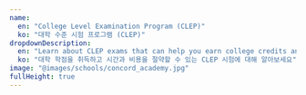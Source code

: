 ```yaml
---
name:
  en: "College Level Examination Program (CLEP)"
  ko: "대학 수준 시험 프로그램 (CLEP)"
dropdownDescription:
  en: "Learn about CLEP exams that can help you earn college credits and save time and money in your college education"
  ko: "대학 학점을 취득하고 시간과 비용을 절약할 수 있는 CLEP 시험에 대해 알아보세요"
image: "@images/schools/concord_academy.jpg"
fullHeight: true
---
```


<div x-data>
  <template x-if="$store.language !== 'ko'">
    <div class="en-content">
      <p>
        CLEP (College-Level Examination Program) is a testing program that can substitute for U.S. college education. It helps students demonstrate their academic abilities required for college courses and earn college credits. Through CLEP exams, students can save both time and money.
      </p>

      <p>
        Since first offering 10 exams in 1967, CLEP now offers 34 subject exams. Students aged 18-22, high school graduates, and adults planning to enter college take CLEP exams, with approximately 2,900 accredited educational institutions currently accepting CLEP credits.
      </p>

      <h1>CLEP Major Subjects and Credit Examples</h1>

      <table>
        <thead>
          <tr>
            <th><strong>Subject</strong></th>
            <th><strong>Exam Content</strong></th>
            <th><strong>Credits</strong></th>
          </tr>
        </thead>
        <tbody>
          <tr>
            <td>College Algebra</td>
            <td>Basic concepts and calculations in algebra</td>
            <td>3 credits</td>
          </tr>
          <tr>
            <td>College Composition</td>
            <td>Writing skills, grammar, and essay writing assessment</td>
            <td>6 credits</td>
          </tr>
          <tr>
            <td>Principles of Management</td>
            <td>Basic management concepts and theories</td>
            <td>3 credits</td>
          </tr>
          <tr>
            <td>American History I</td>
            <td>Early American history and major events analysis</td>
            <td>3 credits</td>
          </tr>
          <tr>
            <td>Biology</td>
            <td>Biology concepts and scientific thinking</td>
            <td>6 credits</td>
          </tr>
          <tr>
            <td>Spanish Language</td>
            <td>Spanish reading, listening, and grammar</td>
            <td>Up to 12 credits</td>
          </tr>
        </tbody>
      </table>

      <p>Internet-based CLEP exams typically take about 90 minutes, while the College Composition exam takes approximately 120 minutes.</p>

      <h1>CLEP Exam Details</h1>

      <table>
        <thead>
          <tr>
            <th><strong>Item</strong></th>
            <th><strong>Description</strong></th>
          </tr>
        </thead>
        <tbody>
          <tr>
            <td><strong>Exam Purpose</strong></td>
            <td>Evaluate knowledge of college subjects to earn credits</td>
          </tr>
          <tr>
            <td><strong>Administering Organization</strong></td>
            <td>College Board</td>
          </tr>
          <tr>
            <td><strong>Target Audience</strong></td>
            <td>High school students, college students, military personnel - Those seeking to earn degrees quickly while saving time and money</td>
          </tr>
          <tr>
            <td><strong>Number of Subjects</strong></td>
            <td>34 subjects</td>
          </tr>
          <tr>
            <td><strong>Exam Format</strong></td>
            <td>Primarily multiple-choice questions - Some subjects include essays and writing tasks</td>
          </tr>
          <tr>
            <td><strong>Exam Duration</strong></td>
            <td>Approximately 90-120 minutes</td>
          </tr>
          <tr>
            <td><strong>Scoring System</strong></td>
            <td>- Score range: 20-80 points - Generally, 50 points or higher is considered passing</td>
          </tr>
          <tr>
            <td><strong>Exam Fee</strong></td>
            <td>$93 (as of 2024) + Test center fee (additional cost)</td>
          </tr>
          <tr>
            <td><strong>Credits Awarded</strong></td>
            <td>About 3-12 credits per subject (varies by institution policy)</td>
          </tr>
          <tr>
            <td><strong>Test Locations</strong></td>
            <td>Official CLEP test centers - Remote online testing available (protocol compliance required)</td>
          </tr>
          <tr>
            <td><strong>Study Materials</strong></td>
            <td>Official CLEP textbooks - CLEP Practice Tests - Learning resources on College Board website</td>
          </tr>
          <tr>
            <td><strong>Subject Areas</strong></td>
            <td>History and Social Sciences, Composition and Literature, Mathematics, Science, Business, Foreign Languages</td>
          </tr>
          <tr>
            <td><strong>Pass Rate</strong></td>
            <td>Average pass rate: about 70% - Varies by subject and preparation level</td>
          </tr>
          <tr>
            <td><strong>Benefits</strong></td>
            <td>- Save tuition costs - Accelerate graduation - Enhance career flexibility and achievement - Free for military personnel</td>
          </tr>
        </tbody>
      </table>
    </div>
  </template>

  <template x-if="$store.language === 'ko'">
    <div class="ko-content">
      <p>
        CLEP는 College-Level Examination Program의 약자로, 미국의 대학 교육을 대체할 수 있는 시험입니다. 학생들이 대학 과정에 필요한 학문적 능력을 입증하고, 대학에서의 학점 취득을 도와줍니다. CLEP 시험을 통해 학생들은 시간을 절약하고 비용을 줄일 수 있습니다.
      </p>

      <p>
        1967년 10개의 시험을 처음 제공한 이후, 현재 34개 과목의 CLEP 시험이 실시되고 있습니다. 18세부터 22세의 학생들과 고등학교 졸업자, 대학에 입학하려는 성인들이 CLEP 시험에 응시하고 있으며, 현재 2,900여개의 인가받은 교육 기관이 CLEP 취득을 인정하고 있습니다.
      </p>

      <h1>CLEP 주요 과목 예시 및 인정 학점</h1>

      <table>
        <thead>
          <tr>
            <th><strong>과목</strong></th>
            <th><strong>시험 내용</strong></th>
            <th><strong>학점</strong></th>
          </tr>
        </thead>
        <tbody>
          <tr>
            <td>College Algebra</td>
            <td>대수학의 기본 개념과 계산</td>
            <td>3학점</td>
          </tr>
          <tr>
            <td>College Composition</td>
            <td>작문 기술, 문법 및 에세이 작성 평가</td>
            <td>6학점</td>
          </tr>
          <tr>
            <td>Principles of Management</td>
            <td>경영학 기본 개념 및 이론</td>
            <td>3학점</td>
          </tr>
          <tr>
            <td>American History I</td>
            <td>초기 미국 역사와 주요 사건 분석</td>
            <td>3학점</td>
          </tr>
          <tr>
            <td>Biology</td>
            <td>생물학 개념 및 과학적 사고</td>
            <td>6학점</td>
          </tr>
          <tr>
            <td>Spanish Language</td>
            <td>스페인어 읽기, 듣기, 문법</td>
            <td>최대 12학점</td>
          </tr>
        </tbody>
      </table>

      <p>인터넷 기반 CLEP 시험은 약 90분간 진행되며, College Composition 시험은 약 120분간 진행됩니다.</p>

      <h1>CLEP 시험 상세 정보</h1>

      <table>
        <thead>
          <tr>
            <th><strong>항목</strong></th>
            <th><strong>설명</strong></th>
          </tr>
        </thead>
        <tbody>
          <tr>
            <td><strong>시험 목적</strong></td>
            <td>대학 과목에 대한 지식을 평가하여 학점을 취득 가능하게 함</td>
          </tr>
          <tr>
            <td><strong>운영 기관</strong></td>
            <td>College Board</td>
          </tr>
          <tr>
            <td><strong>시험 대상</strong></td>
            <td>고등학생, 대학생, 군인 등 - 시간과 비용을 절약해 학위를 빠르게 취득하고 싶은 사람</td>
          </tr>
          <tr>
            <td><strong>과목 수</strong></td>
            <td>34개 과목</td>
          </tr>
          <tr>
            <td><strong>시험 형식</strong></td>
            <td>주로 객관식 문제 (Multiple-Choice) - 일부 과목은 에세이 및 작성 문제 포함</td>
          </tr>
          <tr>
            <td><strong>시험 시간</strong></td>
            <td>약 90-120분</td>
          </tr>
          <tr>
            <td><strong>점수 체계</strong></td>
            <td>- 점수 범위: 20~80점 - 일반적으로 50점 이상이 합격으로 간주됨</td>
          </tr>
          <tr>
            <td><strong>시험 비용</strong></td>
            <td>$93 (2024 기준) + 테스트 센터 수수료 (추가 비용)</td>
          </tr>
          <tr>
            <td><strong>합격 시 학점 인정</strong></td>
            <td>과목당 약 3~12학점 (학교의 정책에 따라 다름)</td>
          </tr>
          <tr>
            <td><strong>시험 응시 가능 장소</strong></td>
            <td>공식 CLEP 테스트 센터 - 원격 온라인 시험 가능 (프로토콜 준수 필요)</td>
          </tr>
          <tr>
            <td><strong>시험 준비 자료</strong></td>
            <td>공식 CLEP 교재 - CLEP Practice Tests - College Board 웹사이트의 제공 학습 자료</td>
          </tr>
          <tr>
            <td><strong>시험 과목 분야</strong></td>
            <td>역사와 사회과학, 작문과 문학, 수학, 과학, 비즈니스, 외국어</td>
          </tr>
          <tr>
            <td><strong>합격률</strong></td>
            <td>평균 합격률: 약 70% - 과목 및 준비 수준에 따라 다름</td>
          </tr>
          <tr>
            <td><strong>장점</strong></td>
            <td>- 학비 절약 - 졸업 시기 단축 - 직업적 유연성 및 성과 증대 - 군인 대상 무료 제공</td>
          </tr>
        </tbody>
      </table>
    </div>
  </template>
</div>

